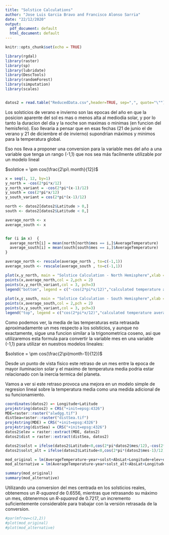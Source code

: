 ---
title: "Solstice Calculations"
author: "Jose Luis Garcia Bravo and Francisco Alonso Sarria"
date: "22/12/2020"
output:
  pdf_document: default
  html_document: default
---

```{r setup, include=FALSE}
knitr::opts_chunk$set(echo = TRUE)
```


```{r message= FALSE,warning = FALSE, error = FALSE,echo=FALSE}
library(rgdal)
library(raster)
library(sp)
library(lubridate)
library(DescTools)
library(randomForest)
library(simputation)
library(scales)


datos2 = read.table("ReducedData.csv",header=TRUE, sep=",", quote="\"")


```

Los solsticios de verano e invierno son las epocas del año en que la posicion aparente del sol es mas o menos alta al mediodia solar, y por lo tanto la duracion del dia y la noche son maximas o minimas (en funcion del hemisferio). Eso llevaria a pensar que en esas fechas (21 de junio el de verano y 21 de diciembre el de invierno) supondrian máximos y minimos para la temperatura global. 

Eso nos lleva a proponer una conversion para la variable mes del año a una variable que tenga un rango (-1,1) que nos sea más facilmente utilizable por un modelo lineal

$solstice = \pm cos(\frac{2\pi\ month}{12})$


```{r echo = FALSE}

x = seq(1, 12, by=1)
y_north = -cos(2*pi*x/12)
y_north_variant = -cos(2*pi*(x-1)/12)
y_south = cos(2*pi*x/12)
y_south_variant = cos(2*pi*(x-1)/12)

north <- datos2[datos2$Latitude > 0,]
south <- datos2[datos2$Latitude < 0,]

average_north <- x
average_south <- x


for (i in x)  {
  average_north[i] = mean(north[north$mes == i,]$AverageTemperature)
  average_south[i] = mean(south[south$mes == i,]$AverageTemperature)
}

average_north <- rescale(average_north , to=c(-1,1))
average_south <- rescale(average_south , to=c(-1,1))

plot(x,y_north, main = "Solstice Calculation - North Hemisphere",xlab = "Month",ylab = "Solstice variable, north",col = 1,pch=1)
points(x,average_north,col = 2,pch = 2)
points(x,y_north_variant,col = 3, pch=3)
legend("bottom", legend = c("-cos(2*pi*x/12)","calculated temperature average","-cos(2*pi*(x-1)/12)"), col = 1:3, pch = 1:3, bty = "n")
     
plot(x,y_south, main = "Solstice Calculation - South Hemisphere",xlab = "Month",ylab = "Solstice variable, south",col = 1,pch=1)
points(x,average_south,col = 2,pch = 2)
points(x,y_south_variant,col = 3, pch=3)
legend("top", legend = c("cos(2*pi*x/12)","calculated temperature average","cos(2*pi*(x-1)/12)"), col = 1:3, pch = 1:3, bty = "n")
```
Como podemos ver, la media de las temperaturas esta retrasada aproximadamente un mes respecto a los solsticios, y aunque no exactamente, sigue una funcion similar a la trigonometrica coseno, asi que utilizaremos esta formula para convertir la variable mes en una variable (-1,1) para utilizar en nuestros modelos lineales:

$solstice = \pm cos(\frac{2\pi(month-1)}{12})$

Desde un punto de vista fisico este retraso de un mes entre la epoca de mayor iluminacion solar y el maximo de temperatura media podria estar relacionado con la inercia termica del planeta.

Vamos a ver si este retraso provoca una mejora en un modelo simple de regresion lineal sobre la temperatura media como una medida adicional de su funcionamiento.

```{r echo=FALSE}

coordinates(datos2) =~ Longitude+Latitude
proj4string(datos2) = CRS("+init=epsg:4326")
MDE=raster::raster("alwdgg.tif")
distSea=raster::raster("distSea.tif")
proj4string(MDE) = CRS("+init=epsg:4326")
proj4string(distSea) = CRS("+init=epsg:4326")
datos2$elev = raster::extract(MDE, datos2)
datos2$dist = raster::extract(distSea, datos2)

datos2$solst = ifelse(datos2$Latitude<0,cos(2*pi*datos2$mes/12),-cos(2*pi*datos2$mes/12))
datos2$solst_alt = ifelse(datos2$Latitude<0,cos(2*pi*(datos2$mes-1)/12),-cos(2*pi*(datos2$mes-1)/12))

mod_original = lm(AverageTemperature~year+solst+AbsLat+Longitude+elev+dist, datos2)
mod_alternative = lm(AverageTemperature~year+solst_alt+AbsLat+Longitude+elev+dist, datos2)
```
\newpage
```{r}

summary(mod_original)
summary(mod_alternative)

```
\newpage
Utilizando una conversion del mes centrada en los solsticios reales, obtenemos un _R-squared_ de 0.6556, mientras que retrasando su máximo un mes, obtenermos un _R-squared_ de 0.7217, un incremento suficientemente considerable para trabajar con la versión retrasada de la conversion.



```{r echo=FALSE}

#par(mfrow=c(2,2))
#plot(mod_original)
#plot(mod_alternative)

```

